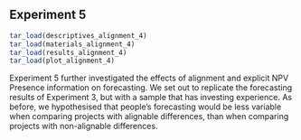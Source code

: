 ## Experiment 5 {#alignment-4}

```r
tar_load(descriptives_alignment_4)
tar_load(materials_alignment_4)
tar_load(results_alignment_4)
tar_load(plot_alignment_4)
```

Experiment 5 further investigated the effects of alignment and explicit NPV
Presence information on forecasting. We set out to replicate the forecasting
results of Experiment 3, but with a sample that has investing experience. As
before, we hypothesised that people’s forecasting would be less variable when
comparing projects with alignable differences, than when comparing projects with
non-alignable differences.
